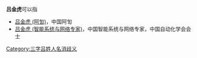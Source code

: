 '''吕金虎'''可以指
* [[吕金虎_(阿訇)|吕金虎 (阿訇)]]，中国阿訇
* [[吕金虎_(智能系统与网络专家)|吕金虎 (智能系统与网络专家)]]，中国智能系统与网络专家，中国自动化学会会士

{{disambig}}

[[Category:三字吕姓人名消歧义|Category:三字吕姓人名消歧义]]